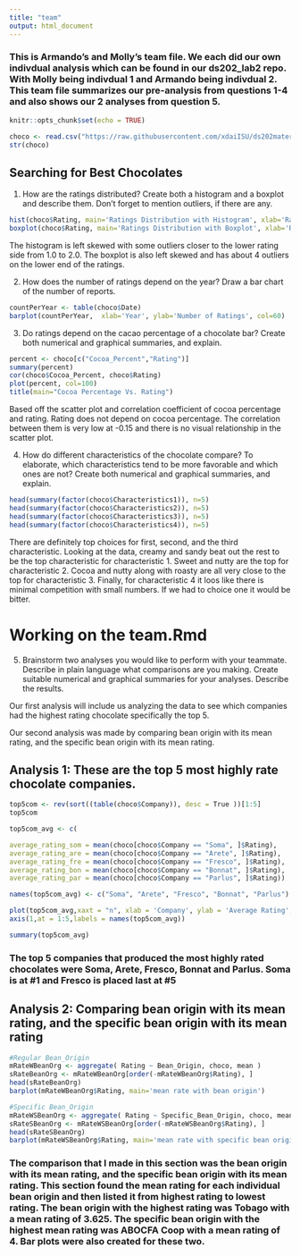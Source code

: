 ```yaml
---
title: "team"
output: html_document
---
```

### This is Armando's and Molly's team file. We each did our own indivdual analysis which can be found in our ds202_lab2 repo. With Molly being indivdual 1 and Armando being indivdual 2. This team file summarizes our pre-analysis from questions 1-4 and also shows our 2 analyses from question 5.



```r
knitr::opts_chunk$set(echo = TRUE)
```
```r
choco <- read.csv("https://raw.githubusercontent.com/xdaiISU/ds202materials/master/hwlabs/data/choco.csv")
str(choco)
```

## Searching for Best Chocolates

1. How are the ratings distributed? Create both a histogram and a boxplot and describe them. Don’t forget to mention outliers, if there are any.

```r
hist(choco$Rating, main='Ratings Distribution with Histogram', xlab='Rating', col=26)
boxplot(choco$Rating, main='Ratings Distribution with Boxplot', xlab='Ratings', col=40)
```

The histogram is left skewed with some outliers closer to the lower rating side from 1.0 to 2.0.
The boxplot is also left skewed and has about 4 outliers on the lower end of the ratings.


2. How does the number of ratings depend on the year? Draw a bar chart of the number of reports.

```r
countPerYear <- table(choco$Date)
barplot(countPerYear,  xlab='Year', ylab='Number of Ratings', col=60)
```


3. Do ratings depend on the cacao percentage of a chocolate bar? Create both numerical and graphical summaries, and explain.

```r
percent <- choco[c("Cocoa_Percent","Rating")]
summary(percent)
cor(choco$Cocoa_Percent, choco$Rating)
plot(percent, col=100)
title(main="Cocoa Percentage Vs. Rating")
```

Based off the scatter plot and correlation coefficient of cocoa percentage and rating. Rating does not depend on cocoa percentage. The correlation between them is very low at -0.15 and there is no visual relationship in the scatter plot. 


4. How do different characteristics of the chocolate compare? To elaborate, which characteristics tend to be more favorable and which ones are not? Create both numerical and graphical summaries, and explain.

```r
head(summary(factor(choco$Characteristics1)), n=5)
head(summary(factor(choco$Characteristics2)), n=5) 
head(summary(factor(choco$Characteristics3)), n=5) 
head(summary(factor(choco$Characteristics4)), n=5) 
```

There are definitely top choices for first, second, and the third characteristic. Looking at the data, creamy and sandy beat out the rest to be the top characteristic for characteristic 1.
Sweet and nutty are the top for characteristic 2. 
Cocoa and nutty along with roasty are all very close to the top for characteristic 3.
Finally, for characteristic 4 it loos like there is minimal competition with small numbers. If we had to choice one it would be bitter.

# Working on the team.Rmd
5. Brainstorm two analyses you would like to perform with your teammate. Describe in plain language what comparisons are you making. Create suitable numerical and graphical summaries for your analyses. Describe the results.

Our first analysis will include us analyzing the data to see which companies had the highest rating chocolate specifically the top 5.

Our second analysis was made by comparing bean origin with its mean rating, and the specific bean origin with its mean rating.


## Analysis 1: These are the top 5 most highly rate chocolate companies.
```r

top5com <- rev(sort((table(choco$Company)), desc = True ))[1:5]
top5com

top5com_avg <- c(

average_rating_som = mean(choco[choco$Company == "Soma", ]$Rating),
average_rating_are = mean(choco[choco$Company == "Arete", ]$Rating),
average_rating_fre = mean(choco[choco$Company == "Fresco", ]$Rating),
average_rating_bon = mean(choco[choco$Company == "Bonnat", ]$Rating),
average_rating_par = mean(choco[choco$Company == "Parlus", ]$Rating))

names(top5com_avg) <- c("Soma", "Arete", "Fresco", "Bonnat", "Parlus")

plot(top5com_avg,xaxt = "n", xlab = 'Company', ylab = 'Average Rating', col=100, pch=17)
axis(1,at = 1:5,labels = names(top5com_avg))

summary(top5com_avg)

```

### The top 5 companies that produced the most highly rated chocolates were Soma, Arete, Fresco, Bonnat and Parlus. Soma is at #1 and Fresco is placed last at #5


## Analysis 2: Comparing bean origin with its mean rating, and the specific bean origin with its mean rating
```r
#Regular Bean_Origin
mRateWBeanOrg <- aggregate( Rating ~ Bean_Origin, choco, mean )
sRateBeanOrg <- mRateWBeanOrg[order(-mRateWBeanOrg$Rating), ]
head(sRateBeanOrg)
barplot(mRateWBeanOrg$Rating, main='mean rate with bean origin')

#Specific Bean_Origin
mRateWSBeanOrg <- aggregate( Rating ~ Specific_Bean_Origin, choco, mean )
sRateSBeanOrg <- mRateWSBeanOrg[order(-mRateWSBeanOrg$Rating), ]
head(sRateSBeanOrg)
barplot(mRateWSBeanOrg$Rating, main='mean rate with specific bean origin')
```

### The comparison that I made in this section was the bean origin with its mean rating, and the specific bean origin with its mean rating. This section found the mean rating for each individual bean origin and then listed it from highest rating to lowest rating. The bean origin with the highest rating was Tobago with a mean rating of 3.625. The specific bean origin with the highest mean rating was ABOCFA Coop with a mean rating of 4. Bar plots were also created for these two.







